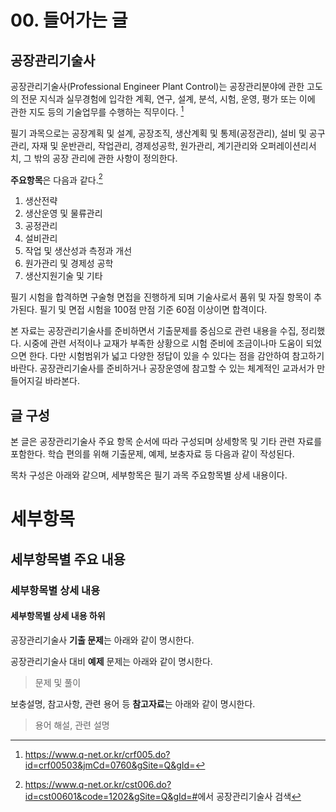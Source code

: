 # 00. 들어가는 글 {.unnumbered}

## 공장관리기술사

공장관리기술사(Professional Engineer Plant Control)는 공장관리분야에 관한 고도의 전문 지식과 실무경험에 입각한 계획, 연구, 설계, 분석, 시험, 운영, 평가 또는 이에 관한 지도 등의 기술업무를 수행하는 직무이다. [^pepc]

[^pepc]: [https://www.q-net.or.kr/crf005.do?id=crf00503&jmCd=0760&gSite=Q&gId=](https://www.q-net.or.kr/crf005.do?id=crf00503&jmCd=0760&gSite=Q&gId=){target="_blank"}

필기 과목으로는 공장계획 및 설계, 공장조직, 생산계획 및 통제(공정관리), 설비 및 공구관리, 자재 및 운반관리, 작업관리, 경제성공학, 원가관리, 계기관리와 오퍼레이션리서치, 그 밖의 공장 관리에 관한 사항이 정의한다.

**주요항목**은 다음과 같다.[^출제기준]

1. 생산전략
1. 생산운영 및 물류관리
1. 공정관리
1. 설비관리
1. 작업 및 생산성과 측정과 개선
1. 원가관리 및 경제성 공학
1. 생산지원기술 및 기타

[^출제기준]: [https://www.q-net.or.kr/cst006.do?id=cst00601&code=1202&gSite=Q&gId=#](https://www.q-net.or.kr/cst006.do?id=cst00601&code=1202&gSite=Q&gId=#){target="_blank"}에서 공장관리기술사 검색

필기 시험을 합격하면 구술형 면접을 진행하게 되며 기술사로서 품위 및 자질 항목이 추가된다. 필기 및 면접 시험을 100점 만점 기준 60점 이상이면 합격이다.

본 자료는 공장관리기술사를 준비하면서 기출문제를 중심으로 관련 내용을 수집, 정리했다. 시중에 관련 서적이나 교재가 부족한 상황으로 시험 준비에 조금이나마 도움이 되었으면 한다. 다만 시험범위가 넓고 다양한 정답이 있을 수 있다는 점을 감안하여 참고하기 바란다. 공장관리기술사를 준비하거나 공장운영에 참고할 수 있는 체계적인 교과서가 만들어지길 바라본다.

## 글 구성

본 글은 공장관리기술사 주요 항목 순서에 따라 구성되며 상세항목 및 기타 관련 자료를 포함한다. 학습 편의를 위해 기출문제, 예제, 보충자료 등 다음과 같이 작성된다.

:::{.callout-caution icon=false title="목차 구성"}

목차 구성은 아래와 같으며, 세부항목은 필기 과목 주요항목별 상세 내용이다.

# 세부항목 {.unlisted}

## 세부항목별 주요 내용 {.unlisted}

### 세부항목별 상세 내용 {.unlisted}

#### 세부항목별 상세 내용 하위 {.unlisted}
:::

공장관리기술사 **기출 문제**는 아래와 같이 명시한다.  

> :::{.callout-tip icon=false title="기출: 회차-교시-문제번호"}
:::


공장관리기술사 대비 **예제** 문제는 아래와 같이 명시한다.

> :::{.callout-important icon=false title="예제"}
문제 및 풀이
:::

보충설명, 참고사항, 관련 용어 등 **참고자료**는 아래와 같이 명시한다.

> :::{.callout-note icon=false title="보충설명"}
용어 해설, 관련 설명
:::
